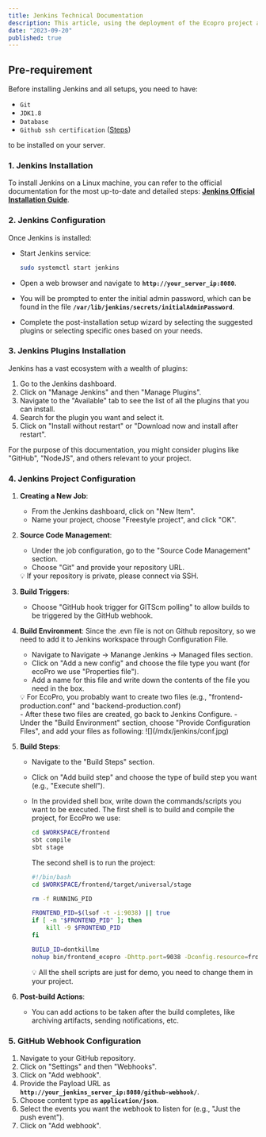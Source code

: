 ```yaml
---
title: Jenkins Technical Documentation
description: This article, using the deployment of the Ecopro project as an example, provides a detailed introduction to the configuration process of Jenkins, as well as some common 'pitfalls' encountered.
date: "2023-09-20"
published: true
---
```

## Pre-requirement

Before installing Jenkins and all setups, you need to have:

- `Git`
- `JDK1.8`
- `Database`
- `Github ssh certification` ([Steps](/blogs/githubSSH))

to be installed on your server.

### **1. Jenkins Installation**

To install Jenkins on a Linux machine, you can refer to the official documentation for the most up-to-date and detailed steps: **[Jenkins Official Installation Guide](https://www.jenkins.io/doc/book/installing/)**.

### **2. Jenkins Configuration**

Once Jenkins is installed:

- Start Jenkins service:
    
    ```bash
    sudo systemctl start jenkins
    ```
    
- Open a web browser and navigate to **`http://your_server_ip:8080`**.
- You will be prompted to enter the initial admin password, which can be found in the file **`/var/lib/jenkins/secrets/initialAdminPassword`**.
- Complete the post-installation setup wizard by selecting the suggested plugins or selecting specific ones based on your needs.

### **3. Jenkins Plugins Installation**

Jenkins has a vast ecosystem with a wealth of plugins:

1. Go to the Jenkins dashboard.
2. Click on "Manage Jenkins" and then "Manage Plugins".
3. Navigate to the "Available" tab to see the list of all the plugins that you can install.
4. Search for the plugin you want and select it.
5. Click on "Install without restart" or "Download now and install after restart".

For the purpose of this documentation, you might consider plugins like "GitHub", "NodeJS", and others relevant to your project.

### **4. Jenkins Project Configuration**

1. **Creating a New Job**:
    - From the Jenkins dashboard, click on "New Item".
    - Name your project, choose "Freestyle project", and click "OK".
2. **Source Code Management**:
    - Under the job configuration, go to the "Source Code Management" section.
    - Choose "Git" and provide your repository URL.
    
    <aside>
    💡 If your repository is private, please connect via SSH.
    
    </aside>
    
3. **Build Triggers**:
    - Choose "GitHub hook trigger for GITScm polling" to allow builds to be triggered by the GitHub webhook.

4. **Build Environment**:
    Since the .evn file is not on Github repository, so we need to add it to Jenkins workspace through Configuration File.
    - Navigate to Navigate -> Manange Jenkins -> Managed files section.
    - Click on "Add a new config" and choose the file type you want (for ecoPro we use "Properties file").
    - Add a name for this file and write down the contents of the file you need in the box.
    <aside>
    💡 For EcoPro, you probably want to create two files (e.g., "frontend-production.conf" and "backend-production.conf)
    
    </aside>
    - After these two files are created, go back to Jenkins Configure.
    - Under the "Build Environment" section, choose "Provide Configuration Files", and add your files as following:
        ![](/mdx/jenkins/conf.jpg)

5. **Build Steps**:
    - Navigate to the "Build Steps" section.
    - Click on "Add build step" and choose the type of build step you want (e.g., "Execute shell").
    - In the provided shell box, write down the commands/scripts you want to be executed.
        The first shell is to build and compile the project, for EcoPro we use:
        ```bash
        cd $WORKSPACE/frontend
        sbt compile
        sbt stage
        ```
        The second shell is to run the project:
        ```bash
        #!/bin/bash
        cd $WORKSPACE/frontend/target/universal/stage

        rm -f RUNNING_PID

        FRONTEND_PID=$(lsof -t -i:9038) || true
        if [ -n "$FRONTEND_PID" ]; then
            kill -9 $FRONTEND_PID
        fi

        BUILD_ID=dontkillme
        nohup bin/frontend_ecopro -Dhttp.port=9038 -Dconfig.resource=frontend-production.conf > ./app.log 2>&1 &
        ```
        <aside>
        💡 All the shell scripts are just for demo, you need to change them in your project.
    
        </aside>
6. **Post-build Actions**:
    - You can add actions to be taken after the build completes, like archiving artifacts, sending notifications, etc.

### **5. GitHub Webhook Configuration**

1. Navigate to your GitHub repository.
2. Click on "Settings" and then "Webhooks".
3. Click on "Add webhook".
4. Provide the Payload URL as **`http://your_jenkins_server_ip:8080/github-webhook/`**.
5. Choose content type as **`application/json`**.
6. Select the events you want the webhook to listen for (e.g., "Just the push event").
7. Click on "Add webhook".